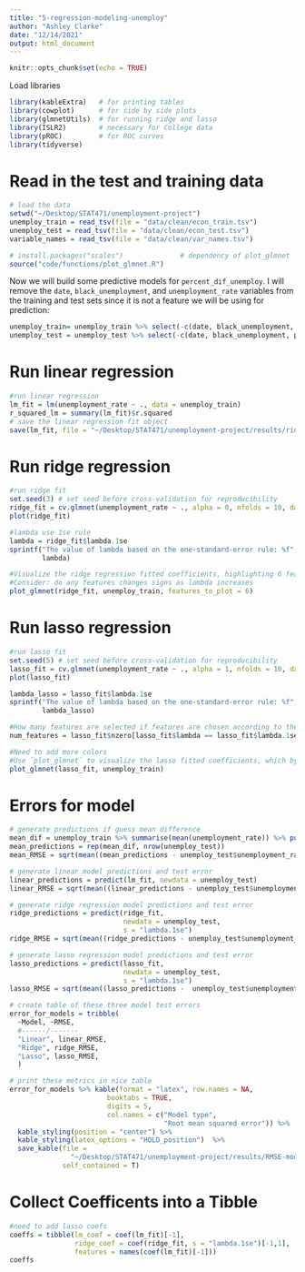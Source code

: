 ```yaml
---
title: "5-regression-modeling-unemploy"
author: "Ashley Clarke"
date: "12/14/2021"
output: html_document
---
```


```r
knitr::opts_chunk$set(echo = TRUE)
```

Load libraries
```r
library(kableExtra)   # for printing tables
library(cowplot)      # for side by side plots
library(glmnetUtils)  # for running ridge and lasso
library(ISLR2)        # necessary for College data 
library(pROC)         # for ROC curves
library(tidyverse)  
```

# Read in the test and training data

```r
# load the data
setwd("~/Desktop/STAT471/unemployment-project")
unemploy_train = read_tsv(file = "data/clean/econ_train.tsv")
unemploy_test = read_tsv(file = "data/clean/econ_test.tsv")
variable_names = read_tsv(file = "data/clean/var_names.tsv")

# install.packages("scales")              # dependency of plot_glmnet
source("code/functions/plot_glmnet.R")

```

Now we will build some predictive models for `percent_dif_unemploy`. I will remove the `date`, `black_unemployment`, and `unemployment_rate` variables from the training and test sets since it is not a feature we will be using for prediction:
```r
unemploy_train= unemploy_train %>% select(-c(date, black_unemployment, percent_dif_unemploy))
unemploy_test = unemploy_test %>% select(-c(date, black_unemployment, percent_dif_unemploy))
```

# Run linear regression

```r
#run linear regression
lm_fit = lm(unemployment_rate ~ ., data = unemploy_train)
r_squared_lm = summary(lm_fit)$r.squared
# save the linear regression fit object
save(lm_fit, file = "~/Desktop/STAT471/unemployment-project/results/ridge_fit.Rda")
```

# Run ridge regression

```r
#run ridge fit
set.seed(3) # set seed before cross-validation for reproducibility
ridge_fit = cv.glmnet(unemployment_rate ~ ., alpha = 0, nfolds = 10, data = unemploy_train) 
plot(ridge_fit)

#lambda use 1se rule 
lambda = ridge_fit$lambda.1se
sprintf("The value of lambda based on the one-standard-error rule: %f",
        lambda)

#Visualize the ridge regression fitted coefficients, highlighting 6 features using the `features_to_plot` argument
#Consider: do any features changes signs as lambda increases
plot_glmnet(ridge_fit, unemploy_train, features_to_plot = 6)
```

# Run lasso regression

```r
#run lasso fit
set.seed(5) # set seed before cross-validation for reproducibility
lasso_fit = cv.glmnet(unemployment_rate ~ ., alpha = 1, nfolds = 10, data = unemploy_train) 
plot(lasso_fit)

lambda_lasso = lasso_fit$lambda.1se
sprintf("The value of lambda based on the one-standard-error rule: %f",
        lambda_lasso)

#How many features are selected if features are chosen according to the 1 se rule?
num_features = lasso_fit$nzero[lasso_fit$lambda == lasso_fit$lambda.1se]

#Need to add more colors 
#Use `plot_glmnet` to visualize the lasso fitted coefficients, which by default will highlight the features selected by the lasso
plot_glmnet(lasso_fit, unemploy_train)
```

# Errors for model
```r
# generate predictions if guess mean difference
mean_dif = unemploy_train %>% summarise(mean(unemployment_rate)) %>% pull()
mean_predictions = rep(mean_dif, nrow(unemploy_test))
mean_RMSE = sqrt(mean((mean_predictions - unemploy_test$unemployment_rate)^2))

# generate linear model predictions and test error
linear_predictions = predict(lm_fit, newdata = unemploy_test)
linear_RMSE = sqrt(mean((linear_predictions - unemploy_test$unemployment_rate)^2))

# generate ridge regression model predictions and test error
ridge_predictions = predict(ridge_fit, 
                            newdata = unemploy_test, 
                            s = "lambda.1se")
ridge_RMSE = sqrt(mean((ridge_predictions - unemploy_test$unemployment_rate)^2))

# generate lasso regression model predictions and test error
lasso_predictions = predict(lasso_fit, 
                            newdata = unemploy_test,
                            s = "lambda.1se")
lasso_RMSE = sqrt(mean((lasso_predictions -  unemploy_test$unemployment_rate)^2))

# create table of these three model test errors
error_for_models = tribble(
  ~Model, ~RMSE, 
  #------/------- 
  "Linear", linear_RMSE,
  "Ridge", ridge_RMSE,
  "Lasso", lasso_RMSE,
  )

# print these metrics in nice table
error_for_models %>% kable(format = "latex", row.names = NA, 
                        booktabs = TRUE,
                        digits = 5,
                        col.names = c("Model type", 
                                      "Root mean squared error")) %>%
  kable_styling(position = "center") %>%
  kable_styling(latex_options = "HOLD_position")  %>%
  save_kable(file =
               "~/Desktop/STAT471/unemployment-project/results/RMSE-models.pdf", 
             self_contained = T)
```

# Collect Coefficents into a Tibble 
```r
#need to add lasso coefs 
coeffs = tibble(lm_coef = coef(lm_fit)[-1],
                ridge_coef = coef(ridge_fit, s = "lambda.1se")[-1,1],
                features = names(coef(lm_fit)[-1])) 
coeffs
```